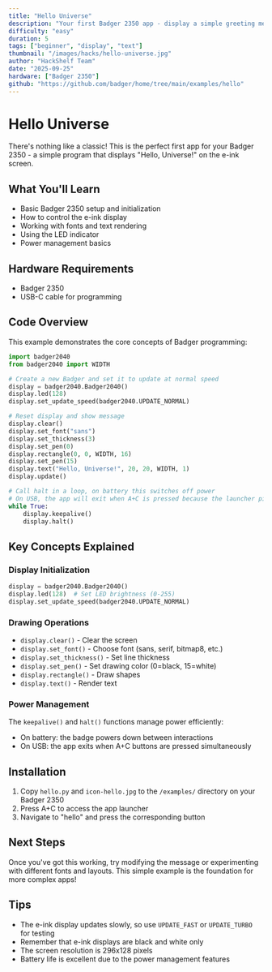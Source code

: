 ```yaml
---
title: "Hello Universe"
description: "Your first Badger 2350 app - display a simple greeting message on the e-ink screen."
difficulty: "easy"
duration: 5
tags: ["beginner", "display", "text"]
thumbnail: "/images/hacks/hello-universe.jpg"
author: "HackShelf Team"
date: "2025-09-25"
hardware: ["Badger 2350"]
github: "https://github.com/badger/home/tree/main/examples/hello"
---
```


# Hello Universe

There's nothing like a classic! This is the perfect first app for your Badger 2350 - a simple program that displays "Hello, Universe!" on the e-ink screen.

## What You'll Learn

- Basic Badger 2350 setup and initialization
- How to control the e-ink display
- Working with fonts and text rendering
- Using the LED indicator
- Power management basics

## Hardware Requirements

- Badger 2350
- USB-C cable for programming

## Code Overview

This example demonstrates the core concepts of Badger programming:

```python
import badger2040
from badger2040 import WIDTH

# Create a new Badger and set it to update at normal speed
display = badger2040.Badger2040()
display.led(128)
display.set_update_speed(badger2040.UPDATE_NORMAL)

# Reset display and show message
display.clear()
display.set_font("sans")
display.set_thickness(3)
display.set_pen(0)
display.rectangle(0, 0, WIDTH, 16)
display.set_pen(15)
display.text("Hello, Universe!", 20, 20, WIDTH, 1)
display.update()

# Call halt in a loop, on battery this switches off power
# On USB, the app will exit when A+C is pressed because the launcher picks that up
while True:
    display.keepalive()
    display.halt()
```

## Key Concepts Explained

### Display Initialization
```python
display = badger2040.Badger2040()
display.led(128)  # Set LED brightness (0-255)
display.set_update_speed(badger2040.UPDATE_NORMAL)
```

### Drawing Operations
- `display.clear()` - Clear the screen
- `display.set_font()` - Choose font (sans, serif, bitmap8, etc.)
- `display.set_thickness()` - Set line thickness
- `display.set_pen()` - Set drawing color (0=black, 15=white)
- `display.rectangle()` - Draw shapes
- `display.text()` - Render text

### Power Management
The `keepalive()` and `halt()` functions manage power efficiently:
- On battery: the badge powers down between interactions
- On USB: the app exits when A+C buttons are pressed simultaneously

## Installation

1. Copy `hello.py` and `icon-hello.jpg` to the `/examples/` directory on your Badger 2350
2. Press A+C to access the app launcher
3. Navigate to "hello" and press the corresponding button

## Next Steps

Once you've got this working, try modifying the message or experimenting with different fonts and layouts. This simple example is the foundation for more complex apps!

## Tips

- The e-ink display updates slowly, so use `UPDATE_FAST` or `UPDATE_TURBO` for testing
- Remember that e-ink displays are black and white only
- The screen resolution is 296x128 pixels
- Battery life is excellent due to the power management features